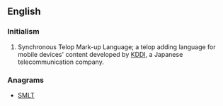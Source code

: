 ==English==

===Initialism===
{{rfc-header|Initialism}}
{{head|en|initialism}}

# {{label|en|computing}} Synchronous Telop Mark-up Language; a telop adding language for mobile devices' content developed by [[KDDI]], a Japanese telecommunication company.

===Anagrams===
* [[SMLT#English|SMLT]]